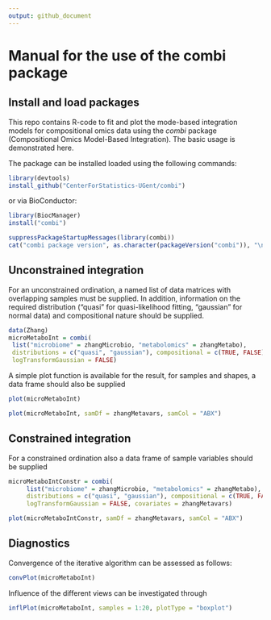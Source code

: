 ```yaml
---
output: github_document
---
```


# Manual for the use of the combi package

## Install and load packages

This repo contains R-code to fit and plot the mode-based integration models for compositional omics data using the _combi_ package (Compositional Omics Model-Based Integration). The basic usage is demonstrated here.

The package can be installed loaded using the following commands:

```r
library(devtools)
install_github("CenterForStatistics-UGent/combi")
```

or via BioConductor:

```r
library(BiocManager)
install("combi")
```

```r
suppressPackageStartupMessages(library(combi))
cat("combi package version", as.character(packageVersion("combi")), "\n")
```

<!-- Alternatively, the latest version can be installed directly from this GitHub repo as follows: -->

## Unconstrained integration

For an unconstrained ordination, a named list of data matrices with overlapping samples must be supplied. In addition, information on the required distribution ("quasi" for quasi-likelihood fitting, "gaussian" for normal data) and compositional nature should be supplied.

```r
data(Zhang)
microMetaboInt = combi(
 list("microbiome" = zhangMicrobio, "metabolomics" = zhangMetabo),
 distributions = c("quasi", "gaussian"), compositional = c(TRUE, FALSE),
 logTransformGaussian = FALSE)
```

A simple plot function is available for the result, for samples and shapes, a data frame should also be supplied

```r
plot(microMetaboInt)
```

```r
plot(microMetaboInt, samDf = zhangMetavars, samCol = "ABX")
```

## Constrained integration

For a constrained ordination also a data frame of sample variables should be supplied

```r
microMetaboIntConstr = combi(
     list("microbiome" = zhangMicrobio, "metabolomics" = zhangMetabo),
     distributions = c("quasi", "gaussian"), compositional = c(TRUE, FALSE),
     logTransformGaussian = FALSE, covariates = zhangMetavars)
```

```r
plot(microMetaboIntConstr, samDf = zhangMetavars, samCol = "ABX")
```

## Diagnostics

Convergence of the iterative algorithm can be assessed as follows:

```r
convPlot(microMetaboInt)
```

Influence of the different views can be investigated through

```r
inflPlot(microMetaboInt, samples = 1:20, plotType = "boxplot")
```
